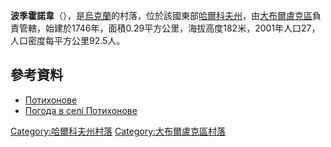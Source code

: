 {{coord|50|17|23|N|37|32|31|E|scale:100000_region:UA|display=title}}

'''波季霍諾韋'''（{{lang-uk|Потихонове}}），是[[烏克蘭|烏克蘭]]的村落，位於該國東部[[哈爾科夫州|哈爾科夫州]]，由[[大布爾盧克區|大布爾盧克區]]負責管轄，始建於1746年，面積0.29平方公里，海拔高度182米，2001年人口27，人口密度每平方公里92.5人。

==參考資料==
* [http://gska2.rada.gov.ua/pls/z7502/A005?rdat1=09.01.2009&rf7571=32698 Потихонове]{{dead link|date=2018年3月 |bot=InternetArchiveBot |fix-attempted=yes }}
* [http://weather.in.ua/ua/har'kovskaja/21403 Погода в селі Потихонове] {{Wayback|url=http://weather.in.ua/ua/har%27kovskaja/21403 |date=20200813181345 }}

{{DEFAULTSORT:Потихонове}}
[[Category:哈爾科夫州村落|Category:哈爾科夫州村落]]
[[Category:大布爾盧克區村落|Category:大布爾盧克區村落]]


{{Kharkiv-geo-stub}}